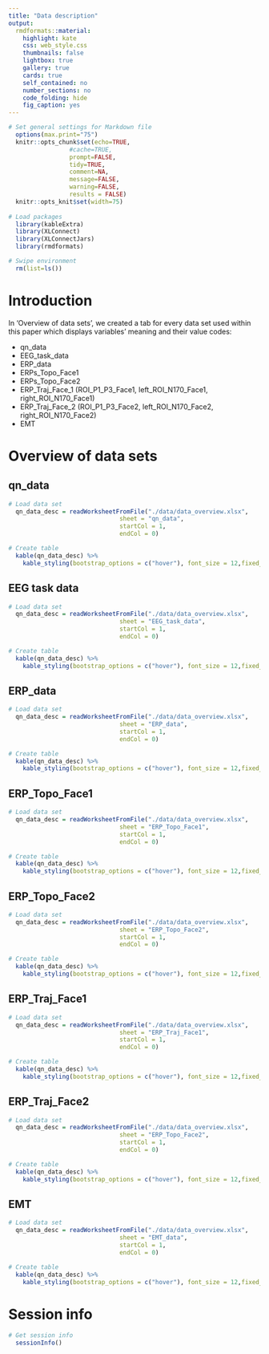 ```yaml
---
title: "Data description"
output: 
  rmdformats::material:
    highlight: kate
    css: web_style.css
    thumbnails: false
    lightbox: true
    gallery: true
    cards: true
    self_contained: no
    number_sections: no
    code_folding: hide
    fig_caption: yes
---
```


<!-- Set up workspace -->

```r

# Set general settings for Markdown file 
  options(max.print="75")
  knitr::opts_chunk$set(echo=TRUE,
  	             #cache=TRUE,
                 prompt=FALSE,
                 tidy=TRUE,
                 comment=NA,
                 message=FALSE,
                 warning=FALSE,
                 results = FALSE)
  knitr::opts_knit$set(width=75)
  
# Load packages
  library(kableExtra)
  library(XLConnect)
  library(XLConnectJars)
  library(rmdformats)

# Swipe environment
  rm(list=ls())

```

# Introduction 

In 'Overview of data sets', we created a tab for every data set used within this paper which displays variables' meaning and their value codes:

  + qn_data
  + EEG_task_data
  + ERP_data
  + ERPs_Topo_Face1
  + ERPs_Topo_Face2
  + ERP_Traj_Face_1 (ROI_P1_P3_Face1, left_ROI_N170_Face1, right_ROI_N170_Face1)
  + ERP_Traj_Face_2 (ROI_P1_P3_Face2, left_ROI_N170_Face2, right_ROI_N170_Face2)
  + EMT
  
# Overview of data sets {.tabset .tabset-pills}

## qn_data

<!-- Display qn_data descriptions -->  
  
```r

# Load data set
  qn_data_desc = readWorksheetFromFile("./data/data_overview.xlsx", 
                               sheet = "qn_data", 
                               startCol = 1,
                               endCol = 0)

# Create table
  kable(qn_data_desc) %>% 
    kable_styling(bootstrap_options = c("hover"), font_size = 12,fixed_thead = T)

```
  


## EEG task data

<!-- Display EEG task descriptions -->  

```r

# Load data set
  qn_data_desc = readWorksheetFromFile("./data/data_overview.xlsx",
                               sheet = "EEG_task_data",
                               startCol = 1,
                               endCol = 0)

# Create table
  kable(qn_data_desc) %>%
    kable_styling(bootstrap_options = c("hover"), font_size = 12,fixed_thead = T)

```


## ERP_data

<!-- Display ERP data descriptions -->  


```r

# Load data set
  qn_data_desc = readWorksheetFromFile("./data/data_overview.xlsx",
                               sheet = "ERP_data",
                               startCol = 1,
                               endCol = 0)

# Create table
  kable(qn_data_desc) %>%
    kable_styling(bootstrap_options = c("hover"), font_size = 12,fixed_thead = T)

```


## ERP_Topo_Face1

<!-- Display ERP data descriptions -->  

```r

# Load data set
  qn_data_desc = readWorksheetFromFile("./data/data_overview.xlsx",
                               sheet = "ERP_Topo_Face1",
                               startCol = 1,
                               endCol = 0)

# Create table
  kable(qn_data_desc) %>%
    kable_styling(bootstrap_options = c("hover"), font_size = 12,fixed_thead = T)

```


## ERP_Topo_Face2

<!-- Display ERP data descriptions -->  


```r

# Load data set
  qn_data_desc = readWorksheetFromFile("./data/data_overview.xlsx",
                               sheet = "ERP_Topo_Face2",
                               startCol = 1,
                               endCol = 0)

# Create table
  kable(qn_data_desc) %>%
    kable_styling(bootstrap_options = c("hover"), font_size = 12,fixed_thead = T)

```


## ERP_Traj_Face1

<!-- Display ERP data descriptions -->  


```r

# Load data set
  qn_data_desc = readWorksheetFromFile("./data/data_overview.xlsx",
                               sheet = "ERP_Traj_Face1",
                               startCol = 1,
                               endCol = 0)

# Create table
  kable(qn_data_desc) %>%
    kable_styling(bootstrap_options = c("hover"), font_size = 12,fixed_thead = T)

```


## ERP_Traj_Face2

<!-- Display ERP data descriptions -->  


```r

# Load data set
  qn_data_desc = readWorksheetFromFile("./data/data_overview.xlsx",
                               sheet = "ERP_Topo_Face2",
                               startCol = 1,
                               endCol = 0)

# Create table
  kable(qn_data_desc) %>%
    kable_styling(bootstrap_options = c("hover"), font_size = 12,fixed_thead = T)

```


## EMT

<!-- Display EMT task data descriptions -->  

```r

# Load data set
  qn_data_desc = readWorksheetFromFile("./data/data_overview.xlsx",
                               sheet = "EMT_data",
                               startCol = 1,
                               endCol = 0)

# Create table
  kable(qn_data_desc) %>%
    kable_styling(bootstrap_options = c("hover"), font_size = 12,fixed_thead = T)

```


# Session info

<!-- Provide session info  -->

```r

# Get session info 
  sessionInfo()

```

